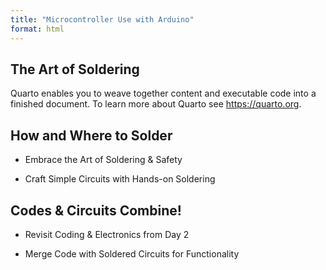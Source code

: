 ```yaml
---
title: "Microcontroller Use with Arduino"
format: html
---
```


## The Art of Soldering

Quarto enables you to weave together content and executable code into a finished document. To learn more about Quarto see <https://quarto.org>.

## How and Where to Solder

-   Embrace the Art of Soldering & Safety

-   Craft Simple Circuits with Hands-on Soldering

## Codes & Circuits Combine!

-   Revisit Coding & Electronics from Day 2

-   Merge Code with Soldered Circuits for Functionality
